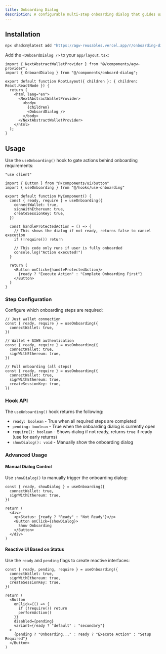 ```yaml
---
title: Onboarding Dialog
description: A configurable multi-step onboarding dialog that guides users through AGW authentication steps with progress indication.
---
```


<ComponentPreview name="onboarding-dialog" />

## Installation

```bash
npx shadcn@latest add "https://agw-reusables.vercel.app/r/onboarding-dialog.json"
```

Add the `<OnboardDialog />` to your `app/layout.tsx`:

```tsx title="app/layout.tsx" showLineNumbers {2, 10}
import { NextAbstractWalletProvider } from "@/components/agw-provider";
import { OnboardDialog } from "@/components/onboard-dialog";

export default function RootLayout({ children }: { children: React.ReactNode }) {
  return (
    <html lang="en">
      <NextAbstractWalletProvider>
        <body>
          {children}
          <OnboardDialog />
        </body>
      </NextAbstractWalletProvider>
    </html>
  );
}
```

## Usage

Use the `useOnboarding()` hook to gate actions behind onboarding requirements:

```tsx
"use client"

import { Button } from "@/components/ui/button"
import { useOnboarding } from "@/hooks/use-onboarding"

export default function MyComponent() {
  const { ready, require } = useOnboarding({
    connectWallet: true,
    signWithEthereum: true,
    createSessionKey: true,
  })

  const handleProtectedAction = () => {
    // This shows the dialog if not ready, returns false to cancel execution
    if (!require()) return
    
    // This code only runs if user is fully onboarded
    console.log("Action executed!")
  }

  return (
    <Button onClick={handleProtectedAction}>
      {ready ? "Execute Action" : "Complete Onboarding First"}
    </Button>
  )
}
```

### Step Configuration

Configure which onboarding steps are required:

```tsx
// Just wallet connection
const { ready, require } = useOnboarding({
  connectWallet: true,
})

// Wallet + SIWE authentication  
const { ready, require } = useOnboarding({
  connectWallet: true,
  signWithEthereum: true,
})

// Full onboarding (all steps)
const { ready, require } = useOnboarding({
  connectWallet: true,
  signWithEthereum: true,
  createSessionKey: true,
})
```

### Hook API

The `useOnboarding()` hook returns the following:

- `ready: boolean` - True when all required steps are completed
- `pending: boolean` - True when the onboarding dialog is currently open
- `require(): boolean` - Shows dialog if not ready, returns `true` if ready (use for early returns)
- `showDialog(): void` - Manually show the onboarding dialog

### Advanced Usage

#### Manual Dialog Control

Use `showDialog()` to manually trigger the onboarding dialog:

```tsx
const { ready, showDialog } = useOnboarding({
  connectWallet: true,
  signWithEthereum: true,
})

return (
  <div>
    <p>Status: {ready ? "Ready" : "Not Ready"}</p>
    <Button onClick={showDialog}>
      Show Onboarding
    </Button>
  </div>
)
```

#### Reactive UI Based on Status

Use the `ready` and `pending` flags to create reactive interfaces:

```tsx
const { ready, pending, require } = useOnboarding({
  connectWallet: true,
  signWithEthereum: true,
  createSessionKey: true,
})

return (
  <Button
    onClick={() => {
      if (!require()) return
      performAction()
    }}
    disabled={pending}
    variant={ready ? "default" : "secondary"}
  >
    {pending ? "Onboarding..." : ready ? "Execute Action" : "Setup Required"}
  </Button>
)
```


